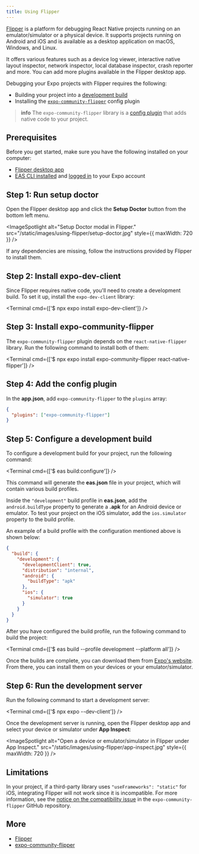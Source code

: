 ```yaml
---
title: Using Flipper
---
```



[Flipper](https://fbflipper.com/) is a platform for debugging React Native projects running on an emulator/simulator or a physical device. It supports projects running on Android and iOS and is available as a desktop application on macOS, Windows, and Linux.

It offers various features such as a device log viewer, interactive native layout inspector, network inspector, local database inspector, crash reporter and more. You can add more plugins available in the Flipper desktop app.

Debugging your Expo projects with Flipper requires the following:

- Building your project into a [development build](/development/introduction/)
- Installing the [`expo-community-flipper`](https://github.com/jakobo/expo-community-flipper) config plugin

> **info** The `expo-community-flipper` library is a [config plugin](/guides/config-plugins/) that adds native code to your project.

## Prerequisites

Before you get started, make sure you have the following installed on your computer:

- [Flipper desktop app](https://fbflipper.com/)
- [EAS CLI installed](/build/setup/#1-install-the-latest-eas-cli) and [logged in](/build/setup/#2-log-in-to-your-expo-account) to your Expo account

## Step 1: Run setup doctor

Open the Flipper desktop app and click the **Setup Doctor** button from the bottom left menu.

<ImageSpotlight
  alt="Setup Doctor modal in Flipper."
  src="/static/images/using-flipper/setup-doctor.jpg"
  style={{ maxWidth: 720 }}
/>

If any dependencies are missing, follow the instructions provided by Flipper to install them.

## Step 2: Install expo-dev-client

Since Flipper requires native code, you'll need to create a development build. To set it up, install the `expo-dev-client` library:

<Terminal cmd={['$ npx expo install expo-dev-client']} />

## Step 3: Install expo-community-flipper

The `expo-community-flipper` plugin depends on the `react-native-flipper` library. Run the following command to install both of them:

<Terminal cmd={['$ npx expo install expo-community-flipper react-native-flipper']} />

## Step 4: Add the config plugin

In the **app.json**, add `expo-community-flipper` to the `plugins` array:

```json app.json
{
  "plugins": ["expo-community-flipper"]
}
```

## Step 5: Configure a development build

To configure a development build for your project, run the following command:

<Terminal cmd={['$ eas build:configure']} />

This command will generate the **eas.json** file in your project, which will contain various build profiles.

Inside the `"development"` build profile in **eas.json**, add the `android.buildType` property to generate a **.apk** for an Android device or emulator. To test your project on the iOS simulator, add the `ios.simulator` property to the build profile.

An example of a build profile with the configuration mentioned above is shown below:

```json eas.json
{
  "build": {
    "development": {
      "developmentClient": true,
      "distribution": "internal",
      "android": {
        "buildType": "apk"
      },
      "ios": {
        "simulator": true
      }
    }
  }
}
```


After you have configured the build profile, run the following command to build the project:

<Terminal cmd={['$ eas build --profile development --platform all']} />

Once the builds are complete, you can download them from [Expo's website](https://expo.dev/accounts/[account]/projects/[project]/builds). From there, you can install them on your devices or your emulator/simulator.

## Step 6: Run the development server

Run the following command to start a development server:

<Terminal cmd={['$ npx expo --dev-client']} />

Once the development server is running, open the Flipper desktop app and select your device or simulator under **App Inspect**:

<ImageSpotlight
  alt="Open a device or emulator/simulator in Flipper under App Inspect."
  src="/static/images/using-flipper/app-inspect.jpg"
  style={{ maxWidth: 720 }}
/>

## Limitations

In your project, if a third-party library uses `"useFrameworks": "static"` for iOS, integrating Flipper will not work since it is incompatible. For more information, see the [notice on the compatibility issue](https://github.com/jakobo/expo-community-flipper/issues/27) in the `expo-community-flipper` GitHub repository.

## More

- [Flipper](https://fbflipper.com/docs/features/react-native/)
- [expo-community-flipper](https://github.com/jakobo/expo-community-flipper#expo-community-flipper)
